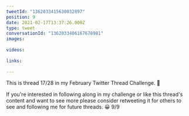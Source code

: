 ```yaml
---
tweetId: "1362033415630032897"
position: 9
date: 2021-02-17T13:37:26.000Z
type: tweet
conversationId: "1362033406167678981"
images:
  
videos:
  
links:
  
---
```

This is thread 17/28 in my February Twitter Thread Challenge. 📆

If you're interested in following along in my challenge or like this thread's content and want to see more please consider retweeting it for others to see and following me for future threads. 😀 9/9
